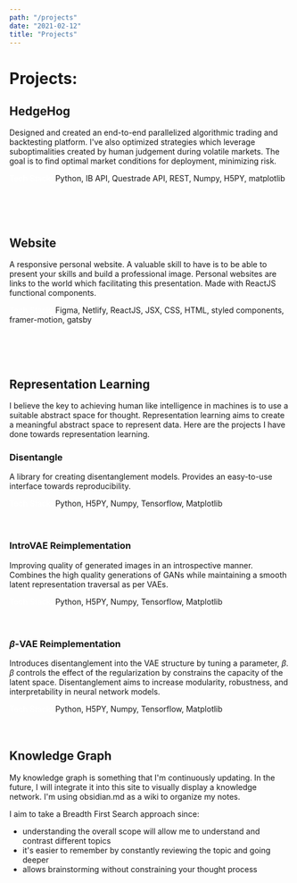 ```yaml
---
path: "/projects"
date: "2021-02-12"
title: "Projects"
---
```

# Projects:

## **HedgeHog**
Designed and created an end-to-end parallelized algorithmic trading and backtesting platform. I've also optimized strategies which leverage suboptimalities created by human judgement during volatile markets. The goal is to find optimal market conditions for deployment, minimizing risk.

<span style="color:white;font-weight: 500;">Tech Stack:</span> Python, IB API, Questrade API, REST, Numpy, H5PY, matplotlib

<br/>
<br/>
<br/>

## **Website**
A responsive personal website. A valuable skill to have is to be able to present your skills and build a professional image. Personal websites are links to the world which facilitating this presentation. Made with ReactJS functional components.

<span style="color:white;font-weight: 500;">Tech Stack:</span> Figma, Netlify, ReactJS, JSX, CSS, HTML, styled components, framer-motion, gatsby

<br/>
<br/>
<br/>

## **Representation Learning**
I believe the key to achieving human like intelligence in machines is to use a suitable abstract space for thought. Representation learning aims to create a meaningful abstract space to represent data. Here are the projects I have done towards representation learning.
<br/>

### **Disentangle**
A library for creating disentanglement models. Provides an easy-to-use interface towards reproducibility.

<span style="color:white;font-weight: 500;">Tech Stack:</span> Python, H5PY, Numpy, Tensorflow, Matplotlib
<br/>
<br/>
<br/>

### **IntroVAE Reimplementation**
Improving quality of generated images in an introspective manner. Combines the high quality generations of GANs while maintaining a smooth latent representation traversal as per VAEs. 

<span style="color:white;font-weight: 500;">Tech Stack:</span> Python, H5PY, Numpy, Tensorflow, Matplotlib 
<br/>
<br/>
<br/>

### **$\beta$-VAE Reimplementation**
Introduces disentanglement into the VAE structure by tuning a parameter, $\beta$. $\beta$ controls the effect of the regularization by constrains the capacity of the latent space. Disentanglement aims to increase modularity, robustness, and interpretability in neural network models.

<span style="color:white;font-weight: 500;">Tech Stack:</span> Python, H5PY, Numpy, Tensorflow, Matplotlib
<br/>
<br/>
<br/>

## **Knowledge Graph**
My knowledge graph is something that I'm continuously updating. In the future, I will integrate it into this site to visually display a knowledge network.
I'm using obsidian.md as a wiki to organize my notes. 

I aim to take a Breadth First Search approach since:
- understanding the overall scope will allow me to understand and contrast different topics
- it's easier to remember by constantly reviewing the topic and going deeper
- allows brainstorming without constraining your thought process